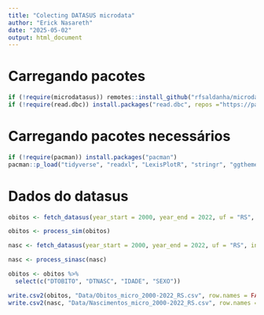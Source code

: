 ```yaml
---
title: "Colecting DATASUS microdata"
author: "Erick Nasareth"
date: "2025-05-02"
output: html_document
---
```



# Carregando pacotes

```r
if (!require(microdatasus)) remotes::install_github("rfsaldanha/microdatasus")
if (!require(read.dbc)) install.packages("read.dbc", repos ="https://packagemanager.posit.co/cran/2024-07-05")

```

# Carregando pacotes necessários

```r
if (!require(pacman)) install.packages("pacman")
pacman::p_load("tidyverse", "readxl", "LexisPlotR", "stringr", "ggthemes", "microdatasus", "writexl")

```

# Dados do datasus

```r
obitos <- fetch_datasus(year_start = 2000, year_end = 2022, uf = "RS", information_system = "SIM-DO", vars = c("DTOBITO", "DTNASC", "IDADE", "SEXO"))

```


```r
obitos <- process_sim(obitos)
```


```r
nasc <- fetch_datasus(year_start = 2000, year_end = 2022, uf = "RS", information_system = "SINASC", vars = c("DTNASC", "SEXO"))
```

```r
nasc <- process_sinasc(nasc)
```

```r
obitos <- obitos %>%
  select(c("DTOBITO", "DTNASC", "IDADE", "SEXO"))
```


```r

write.csv2(obitos, "Data/Obitos_micro_2000-2022_RS.csv", row.names = FALSE)
write.csv2(nasc, "Data/Nascimentos_micro_2000-2022_RS.csv", row.names = FALSE)

```





